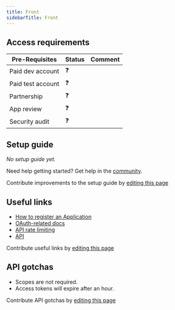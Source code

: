 ```yaml
---
title: Front
sidebarTitle: Front
---
```



<Overview />
<PreBuiltTooling />
<PreBuiltUseCases />

## Access requirements
| Pre-Requisites | Status | Comment|
| - | - | - |
| Paid dev account | ❓ |  |
| Paid test account | ❓ |  |
| Partnership | ❓ | |
| App review | ❓ |  |
| Security audit | ❓ | |


## Setup guide

_No setup guide yet._

<Tip>Need help getting started? Get help in the [community](https://nango.dev/slack).</Tip>

<Note>Contribute improvements to the setup guide by [editing this page](https://github.com/nangohq/nango/tree/master/docs/integrations/all/front.mdx)</Note>


## Useful links

-   [How to register an Application](https://dev.frontapp.com/docs/create-and-manage-apps#obtain-oauth-credentials-for-your-app)
-   [OAuth-related docs](https://dev.frontapp.com/docs/oauth)
-   [API rate limiting](https://dev.frontapp.com/docs/rate-limiting)
-   [API](https://dev.frontapp.com/reference/introduction)

<Note>Contribute useful links by [editing this page](https://github.com/nangohq/nango/tree/master/docs/integrations/all/front.mdx)</Note>

## API gotchas

-   Scopes are not required.
-   Access tokens will expire after an hour.

<Note>Contribute API gotchas by [editing this page](https://github.com/nangohq/nango/tree/master/docs/integrations/all/front.mdx)</Note>
